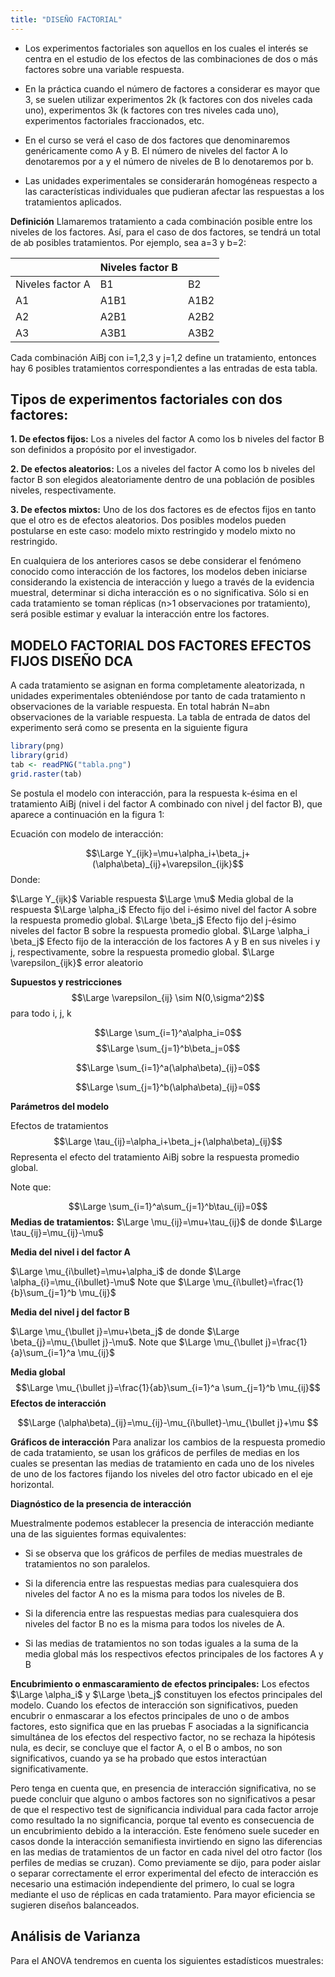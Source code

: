 ```yaml
---
title: "DISEÑO FACTORIAL"
---
```


- Los experimentos factoriales son aquellos en los cuales el interés se centra en el estudio de los efectos de las combinaciones de dos o más factores sobre una variable respuesta. 

- En la práctica cuando el número de factores a considerar es mayor que 3, se suelen utilizar
experimentos 2k (k factores con dos niveles cada uno), experimentos 3k (k factores con tres niveles cada uno), experimentos factoriales fraccionados, etc.

- En el curso se verá el caso de dos factores que denominaremos genéricamente como A y B. El número de niveles del factor A lo denotaremos por a y el número de niveles de B lo denotaremos por b. 

- Las unidades experimentales se considerarán homogéneas respecto a las características individuales que pudieran afectar las respuestas a los tratamientos aplicados.

**Definición** Llamaremos tratamiento a cada combinación posible entre los niveles de los factores. Así, para el caso de dos factores, se tendrá un total de ab posibles tratamientos. Por ejemplo, sea a=3 y b=2:


|                |Niveles factor B|    |
|----------------|----------------|----|
|Niveles factor A|B1              |B2  |  
|         A1     |A1B1            |A1B2|
|         A2     |A2B1            |A2B2|
|         A3     | A3B1           |A3B2| 

Cada combinación AiBj con i=1,2,3 y j=1,2 define un tratamiento, entonces hay 6 posibles tratamientos correspondientes a las entradas de esta tabla.

## Tipos de experimentos factoriales con dos factores:

**1. De efectos fijos:** Los a niveles del factor A como los b niveles del factor B son definidos a propósito por el investigador.

**2. De efectos aleatorios:** Los a niveles del factor A como los b niveles del factor B son elegidos aleatoriamente dentro de una población de posibles niveles, respectivamente.

**3. De efectos mixtos:** Uno de los dos factores es de efectos fijos en tanto que el otro es de efectos aleatorios. Dos posibles modelos pueden postularse en este caso: modelo mixto restringido y modelo mixto no restringido.



En cualquiera de los anteriores casos se debe considerar el fenómeno conocido como interacción de los factores, los modelos deben iniciarse considerando la existencia de interacción y luego a través de la evidencia muestral, determinar si dicha interacción es o no significativa. Sólo si en cada tratamiento se toman réplicas (n>1 observaciones por tratamiento), será posible estimar y evaluar la interacción entre los factores.





## MODELO FACTORIAL DOS FACTORES EFECTOS FIJOS DISEÑO DCA

A cada tratamiento se asignan en forma completamente aleatorizada, n unidades experimentales obteniéndose por tanto de cada tratamiento n observaciones de la variable respuesta. En total habrán N=abn observaciones de la variable respuesta. La tabla de entrada de datos del experimento será como se presenta en la siguiente figura 



```r

library(png)
library(grid)
tab <- readPNG("tabla.png")
grid.raster(tab)

```



Se postula el modelo con interacción, para la respuesta k-ésima en el tratamiento AiBj (nivel i del factor A combinado con nivel j del factor B), que aparece a continuación en la figura 1:


Ecuación con modelo de interacción:



$$\Large Y_{ijk}=\mu+\alpha_i+\beta_j+(\alpha\beta)_{ij}+\varepsilon_{ijk}$$
Donde:


$\Large Y_{ijk}$ Variable respuesta 
$\Large \mu$ Media global de la respuesta
$\Large \alpha_i$ Efecto fijo del i-ésimo nivel del factor A sobre la respuesta promedio global.
$\Large \beta_j$ Efecto fijo del j-ésimo niveles del factor B sobre la respuesta
promedio global.
$\Large \alpha_i \beta_j$ Efecto fijo de la interacción de los factores A y B en sus niveles i y j, respectivamente, sobre la respuesta promedio global.
$\Large \varepsilon_{ijk}$ error aleatorio

**Supuestos y restricciones**
$$\Large \varepsilon_{ij} \sim N(0,\sigma^2)$$
para todo i, j, k

$$\Large \sum_{i=1}^a\alpha_i=0$$
$$\Large \sum_{j=1}^b\beta_j=0$$

$$\Large \sum_{i=1}^a(\alpha\beta)_{ij}=0$$

$$\Large \sum_{j=1}^b(\alpha\beta)_{ij}=0$$

**Parámetros del modelo**

Efectos de tratamientos
$$\Large \tau_{ij}=\alpha_i+\beta_j+(\alpha\beta)_{ij}$$
Representa el efecto del tratamiento AiBj sobre la respuesta promedio global.

Note que:

$$\Large \sum_{i=1}^a\sum_{j=1}^b\tau_{ij}=0$$
**Medias de tratamientos:** 
$\Large \mu_{ij}=\mu+\tau_{ij}$ de donde $\Large \tau_{ij}=\mu_{ij}-\mu$ 

**Media del nivel i del factor A**

$\Large \mu_{i\bullet}=\mu+\alpha_i$ de donde $\Large \alpha_{i}=\mu_{i\bullet}-\mu$ Note     que $\Large \mu_{i\bullet}=\frac{1}{b}\sum_{j=1}^b \mu_{ij}$


**Media del nivel j del factor B**

$\Large \mu_{\bullet j}=\mu+\beta_j$ de donde $\Large \beta_{j}=\mu_{\bullet j}-\mu$. Note     que $\Large \mu_{\bullet j}=\frac{1}{a}\sum_{i=1}^a \mu_{ij}$


**Media global**
$$\Large \mu_{\bullet j}=\frac{1}{ab}\sum_{i=1}^a \sum_{j=1}^b \mu_{ij}$$
**Efectos de interacción**

$$\Large (\alpha\beta)_{ij}=\mu_{ij}-\mu_{i\bullet}-\mu_{\bullet j}+\mu $$


**Gráficos de interacción**
Para analizar los cambios de la respuesta promedio de cada tratamiento, se usan los gráficos de perfiles de medias en los cuales se presentan las medias de tratamiento en cada uno de los niveles de uno de los factores fijando los niveles del otro factor ubicado en el eje horizontal. 

**Diagnóstico de la presencia de interacción**

Muestralmente podemos establecer la presencia de interacción mediante una de las
siguientes formas equivalentes:

- Si se observa que los gráficos de perfiles de medias muestrales de tratamientos no son paralelos.

- Si la diferencia entre las respuestas medias para cualesquiera dos niveles del factor A no es la misma para todos los niveles de B.

- Si la diferencia entre las respuestas medias para cualesquiera dos niveles del factor B no es la misma para todos los niveles de A.

- Si las medias de tratamientos no son todas iguales a la suma de la media global más los respectivos efectos principales de los factores A y B



**Encubrimiento o enmascaramiento de efectos principales:**
Los efectos $\Large \alpha_i$ y $\Large \beta_j$ constituyen los efectos principales del
modelo. Cuando los efectos de interacción son significativos, pueden encubrir o enmascarar a los efectos principales de uno o de ambos factores, esto significa que en las pruebas F asociadas a la significancia simultánea de los efectos del respectivo factor, no se
rechaza la hipótesis nula, es decir, se concluye que el factor A, o el B o ambos, no son significativos, cuando ya se ha probado que estos interactúan significativamente.


Pero tenga en cuenta que, en presencia de interacción significativa, no se puede concluir que alguno o ambos factores son no significativos a pesar de que el respectivo test de significancia individual para cada factor arroje como resultado la no significancia, porque
tal evento es consecuencia de un encubrimiento debido a la interacción. Este fenómeno suele suceder en casos donde la interacción semanifiesta invirtiendo en signo las diferencias en las medias de tratamientos de un factor en cada nivel del otro factor (los perfiles de
medias se cruzan). Como previamente se dijo, para poder aislar o separar correctamente el error experimental del efecto de interacción es necesario una estimación independiente del primero, lo cual se logra mediante el uso de réplicas en cada tratamiento. Para mayor
eficiencia se sugieren diseños balanceados.


## **Análisis de Varianza**
Para el ANOVA tendremos en cuenta los siguientes estadísticos muestrales: